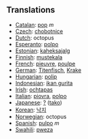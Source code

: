 == Translations ==

*[[Catalan]]: [[pop]] ''m''
*[[Czech]]: [[chobotnice]]
*[[Dutch]]: octopus
*[[Esperanto]]: [[polpo]]
*[[Estonian]]: [[kaheksajalg]]
*[[Finnish]]: [[mustekala]]
*[[French]]: [[pieuvre]], [[poulpe]]
*[[German]]: [[Titenfisch]], [[Krake]]
*[[Hungarian]]: [[polip]]
*[[Indonesian]]: [[ikan gurita]]
*[[Irish]]: [[ochtapas]]
*[[Italian]]: [[piovra]], [[polpo]]
*[[Japanese]]: [[?]] ([[tako]])
*[[Korean]]: [[낙지]]
*[[Norwegian]]: octopus
*[[Spanish]]: [[pulpo]] ''m''
*[[Swahili]]: [[pweza]]